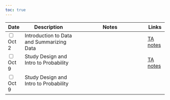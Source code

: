 ```yaml
---
toc: true
---
```


<table class="table-striped text-left table-bordered" align = "center">

  <thead>
    <th style="width:  3%">Date</th>
    <th style="width:  30%">Description</th>
    <th style="width:  40%">Notes</th>
    <th style="width:  8%">Links</th>
  </thead>


  <tr>
    <td><input type="checkbox" />Oct 2</td>
    <td> Introduction to Data and Summarizing Data&nbsp; &nbsp; </td>
    <td></td>
    <td><a href="https://mdogucu.github.io/stats67-fa25-starter-codes/1disb-summarize-data.qmd" download> <i class="fa-brands fa-r-project" aria-hidden="true"
            title="External Link to Slides" target = "_blank"></i></a>
        <a href="https://mdogucu.github.io/stats67-fa25-starter-codes/1disb-summarize-data-TA-notes.qmd" download title="TA notes"> TA notes</a></td>
  </tr>
  
  <tr>
    <td><input type="checkbox" />Oct 9</td>
    <td> Study Design and Intro to Probability&nbsp; &nbsp; </td>
    <td></td>
    <td><a href="https://mdogucu.github.io/stats67-fa25-starter-codes/2disb-study-prob.qmd" download> <i class="fa-brands fa-r-project" aria-hidden="true"
            title="External Link to Slides" target = "_blank"></i></a>
        <a href="https://mdogucu.github.io/stats67-fa25-starter-codes/2disb-study-prob-TA-notes.qmd" download title="TA notes"> TA notes</a></td>
  </tr>
  
  <tr>
    <td><input type="checkbox" />Oct 9</td>
    <td> Study Design and Intro to Probability&nbsp; &nbsp; </td>
    <td></td>
    <td><a href="https://mdogucu.github.io/stats67-fa25-starter-codes/3disb-discrete-rv.qmd" download> <i class="fa-brands fa-r-project" aria-hidden="true"
            title="External Link to Slides" target = "_blank"></i></a></td>
  </tr>
  

  
        
</table>